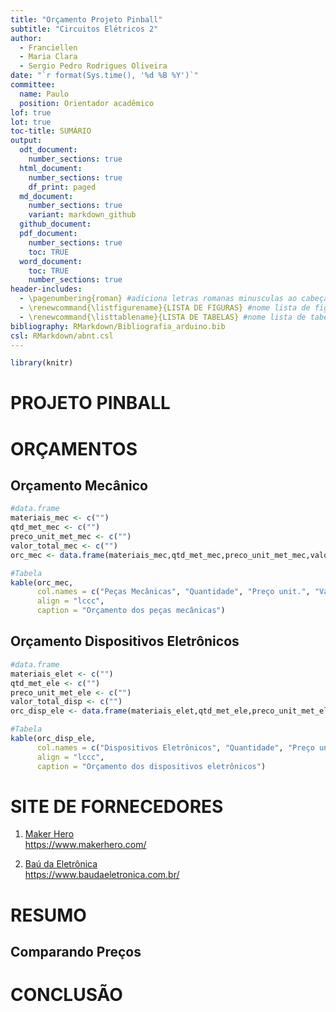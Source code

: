 ```yaml
---
title: "Orçamento Projeto Pinball"
subtitle: "Circuitos Elétricos 2"
author:
  - Franciellen
  - Maria Clara
  - Sergio Pedro Rodrigues Oliveira
date: "`r format(Sys.time(), '%d %B %Y')`"
committee:
  name: Paulo
  position: Orientador acadêmico
lof: true
lot: true
toc-title: SUMÁRIO
output:
  odt_document: 
    number_sections: true
  html_document:
    number_sections: true
    df_print: paged
  md_document:
    number_sections: true
    variant: markdown_github
  github_document: 
  pdf_document: 
    number_sections: true
    toc: TRUE
  word_document: 
    toc: TRUE
    number_sections: true
header-includes:
  - \pagenumbering{roman} #adiciona letras romanas minusculas ao cabeçalho
  - \renewcommand{\listfigurename}{LISTA DE FIGURAS} #nome lista de figuras
  - \renewcommand{\listtablename}{LISTA DE TABELAS} #nome lista de tabelas
bibliography: RMarkdown/Bibliografia_arduino.bib
csl: RMarkdown/abnt.csl
---
```


\newpage

```r
library(knitr)
```

# PROJETO PINBALL

\pagenumbering{arabic} 
\newpage

# ORÇAMENTOS
## Orçamento Mecânico

```r
#data.frame
materiais_mec <- c("")
qtd_met_mec <- c("")
preco_unit_met_mec <- c("")
valor_total_mec <- c("")
orc_mec <- data.frame(materiais_mec,qtd_met_mec,preco_unit_met_mec,valor_total_mec)

#Tabela
kable(orc_mec,
      col.names = c("Peças Mecânicas", "Quantidade", "Preço unit.", "Valor Total"),
      align = "lccc",
      caption = "Orçamento dos peças mecânicas")
```

## Orçamento Dispositivos Eletrônicos

```r
#data.frame
materiais_elet <- c("")
qtd_met_ele <- c("")
preco_unit_met_ele <- c("")
valor_total_disp <- c("")
orc_disp_ele <- data.frame(materiais_elet,qtd_met_ele,preco_unit_met_ele,valor_total_disp)

#Tabela
kable(orc_disp_ele,
      col.names = c("Dispositivos Eletrônicos", "Quantidade", "Preço unit.", "Valor Total"),
      align = "lccc",
      caption = "Orçamento dos dispositivos eletrônicos")
```


\newpage

# SITE DE FORNECEDORES

1. [Maker Hero](https://www.makerhero.com/)\
<https://www.makerhero.com/>


2. [Baú da Eletrônica](https://www.baudaeletronica.com.br/)\
<https://www.baudaeletronica.com.br/>

\newpage

# RESUMO

## Comparando Preços

\newpage

# CONCLUSÃO